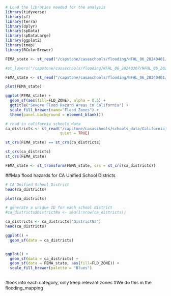 
```r
# Load the libraries needed for the analysis
library(tidyverse)
library(sf)
library(terra)
library(dplyr)
library(spData)
library(spDataLarge)
library(ggplot2)
library(tmap)
library(RColorBrewer)

```


```r
FEMA_state <- st_read("/capstone/casaschools/flooding/NFHL_06_20240401/NFHL_06_20240401.gdb")

#st_layers("/capstone/casaschools/flooding/NFHL_06_20240307/NFHL_06_20240307.gdb")
```

```r

FEMA_state <- st_read("/capstone/casaschools/flooding/NFHL_06_20240401/NFHL_06_20240401.gdb", layer = "S_FLD_HAZ_AR")

plot(FEMA_state)
```






```r
ggplot(FEMA_state) +
  geom_sf(aes(fill=FLD_ZONE), alpha = 0.5) +
  ggtitle("Severe Flood Hazard Areas in California") +
  scale_fill_brewer(name="Flood Zones") +
  theme(panel.background = element_blank())
```

```r
# read in california schools data
ca_districts <- st_read("/capstone/casaschools/schools_data/California_School_District_Areas_2022-23/",
                        quiet = TRUE)

st_crs(FEMA_state) == st_crs(ca_districts)

st_crs(ca_districts)
st_crs(FEMA_state)

FEMA_state <- st_transform(FEMA_state, crs = st_crs(ca_districts))
```


##Map flood hazards for CA Unified School Districts
```r
# CA Unified School District
head(ca_districts)

plot(ca_districts)

# generate a unique ID for each school district
#ca_districts$DistrictNa <- seq(1:nrow(ca_districts))

ca_districts <- ca_districts["DistrictNa"]
head(ca_districts)

ggplot() +
  geom_sf(data = ca_districts)


ggplot() +
  geom_sf(data = ca_districts) +
  geom_sf(data = FEMA_state, aes(fill=FLD_ZONE)) +
  scale_fill_brewer(palette = "Blues")
  
```

#look into each category, only keep relevant zones
#We do this in the flooding_mapping



